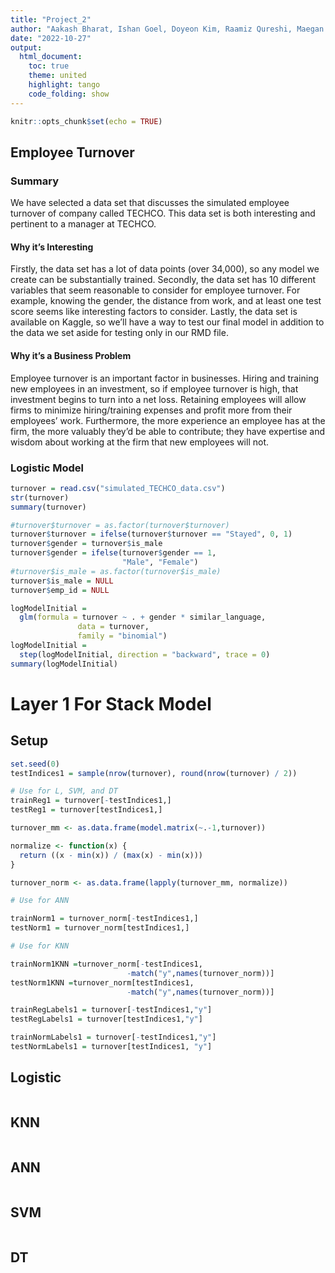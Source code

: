 ```yaml
---
title: "Project_2"
author: "Aakash Bharat, Ishan Goel, Doyeon Kim, Raamiz Qureshi, Maegan DeSmet"
date: "2022-10-27"
output:
  html_document:
    toc: true
    theme: united
    highlight: tango
    code_folding: show
---
```


```r
knitr::opts_chunk$set(echo = TRUE)
```

## Employee Turnover

### Summary

We have selected a data set that discusses the simulated employee turnover of company called TECHCO. This data set is both interesting and pertinent to a manager at TECHCO.

#### Why it's Interesting

Firstly, the data set has a lot of data points (over 34,000), so any model we create can be substantially trained. Secondly, the data set has 10 different variables that seem reasonable to consider for employee turnover. For example, knowing the gender, the distance from work, and at least one test score seems like interesting factors to consider. Lastly, the data set is available on Kaggle, so we'll have a way to test our final model in addition to the data we set aside for testing only in our RMD file.

#### Why it's a Business Problem

Employee turnover is an important factor in businesses. Hiring and training new employees in an investment, so if employee turnover is high, that investment begins to turn into a net loss. Retaining employees will allow firms to minimize hiring/training expenses and profit more from their employees' work. Furthermore, the more experience an employee has at the firm, the more valuably they'd be able to contribute; they have expertise and wisdom about working at the firm that new employees will not.

### Logistic Model

```r
turnover = read.csv("simulated_TECHCO_data.csv")
str(turnover)
summary(turnover)
```

```r
#turnover$turnover = as.factor(turnover$turnover)
turnover$turnover = ifelse(turnover$turnover == "Stayed", 0, 1)
turnover$gender = turnover$is_male
turnover$gender = ifelse(turnover$gender == 1,
                         "Male", "Female")
#turnover$is_male = as.factor(turnover$is_male)
turnover$is_male = NULL
turnover$emp_id = NULL
```

```r
logModelInitial =
  glm(formula = turnover ~ . + gender * similar_language,
               data = turnover,
               family = "binomial")
logModelInitial =
  step(logModelInitial, direction = "backward", trace = 0)
summary(logModelInitial)
```
# Layer 1 For Stack Model

## Setup

```r
set.seed(0)
testIndices1 = sample(nrow(turnover), round(nrow(turnover) / 2))

# Use for L, SVM, and DT
trainReg1 = turnover[-testIndices1,]
testReg1 = turnover[testIndices1,]

turnover_mm <- as.data.frame(model.matrix(~.-1,turnover))

normalize <- function(x) {
  return ((x - min(x)) / (max(x) - min(x)))
}

turnover_norm <- as.data.frame(lapply(turnover_mm, normalize))

# Use for ANN

trainNorm1 = turnover_norm[-testIndices1,]
testNorm1 = turnover_norm[testIndices1,]

# Use for KNN

trainNorm1KNN =turnover_norm[-testIndices1,
                          -match("y",names(turnover_norm))]
testNorm1KNN =turnover_norm[testIndices1,
                          -match("y",names(turnover_norm))]

trainRegLabels1 = turnover[-testIndices1,"y"]
testRegLabels1 = turnover[testIndices1,"y"]

trainNormLabels1 = turnover[-testIndices1,"y"]
testNormLabels1 = turnover[testIndices1, "y"]

```

## Logistic

```r

```


## KNN

```r

```


## ANN

```r

```


## SVM

```r

```


## DT

```r

```

